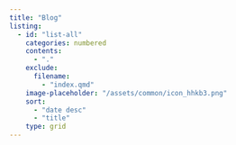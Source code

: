 ```yaml
---
title: "Blog"
listing:
  - id: "list-all"
    categories: numbered
    contents:
      - "."
    exclude:
      filename:
        - "index.qmd"
    image-placeholder: "/assets/common/icon_hhkb3.png"
    sort:
      - "date desc"
      - "title"
    type: grid
---
```


::: {#list-all}
:::
